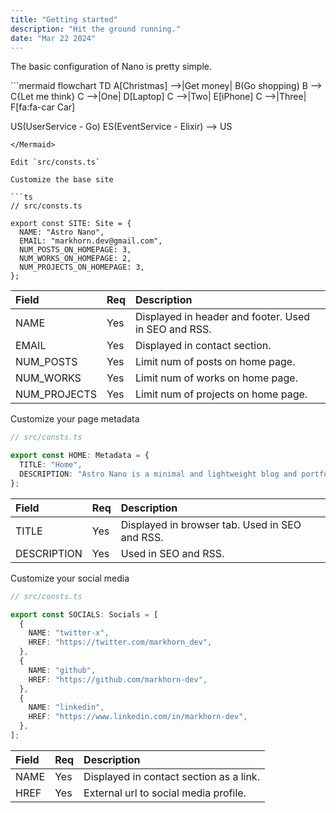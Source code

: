 ```yaml
---
title: "Getting started"
description: "Hit the ground running."
date: "Mar 22 2024"
---
```



The basic configuration of Nano is pretty simple.


<Mermaid>
```mermaid
flowchart TD
    A[Christmas] -->|Get money| B(Go shopping)
    B --> C{Let me think}
    C -->|One| D[Laptop]
    C -->|Two| E[iPhone]
    C -->|Three| F[fa:fa-car Car]

  US(UserService - Go)
  ES(EventService - Elixir) --> US
```
</Mermaid>

Edit `src/consts.ts`

Customize the base site

```ts
// src/consts.ts

export const SITE: Site = {
  NAME: "Astro Nano",
  EMAIL: "markhorn.dev@gmail.com",
  NUM_POSTS_ON_HOMEPAGE: 3,
  NUM_WORKS_ON_HOMEPAGE: 2,
  NUM_PROJECTS_ON_HOMEPAGE: 3,
};
```

| Field        | Req | Description                                          |
| :----------- | :-- | :--------------------------------------------------- |
| NAME         | Yes | Displayed in header and footer. Used in SEO and RSS. |
| EMAIL        | Yes | Displayed in contact section.                        |
| NUM_POSTS    | Yes | Limit num of posts on home page.                     |
| NUM_WORKS    | Yes | Limit num of works on home page.                     |
| NUM_PROJECTS | Yes | Limit num of projects on home page.                  |

Customize your page metadata

```ts
// src/consts.ts

export const HOME: Metadata = {
  TITLE: "Home",
  DESCRIPTION: "Astro Nano is a minimal and lightweight blog and portfolio.",
};
```

| Field       | Req | Description                                    |
| :---------- | :-- | :--------------------------------------------- |
| TITLE       | Yes | Displayed in browser tab. Used in SEO and RSS. |
| DESCRIPTION | Yes | Used in SEO and RSS.                           |

Customize your social media

```ts
// src/consts.ts

export const SOCIALS: Socials = [
  {
    NAME: "twitter-x",
    HREF: "https://twitter.com/markhorn_dev",
  },
  {
    NAME: "github",
    HREF: "https://github.com/markhorn-dev",
  },
  {
    NAME: "linkedin",
    HREF: "https://www.linkedin.com/in/markhorn-dev",
  },
];
```

| Field | Req | Description                             |
| :---- | :-- | :-------------------------------------- |
| NAME  | Yes | Displayed in contact section as a link. |
| HREF  | Yes | External url to social media profile.   |
